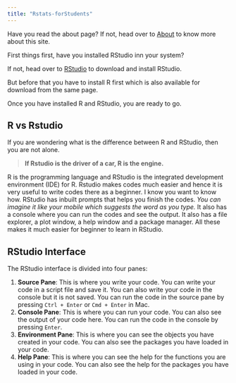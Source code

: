```yaml
---
title: "Rstats-forStudents"
---
```


Have you read the about page? If not, head over to [About](about.html) to know more about this site.

First things first, have you installed RStudio inn your system?

If not, head over to [RStudio](https://www.rstudio.com/products/rstudio/download/) to download and install RStudio.

But before that you have to install R first which is also available for download from the same page.

Once you have installed R and RStudio, you are ready to go.

## R vs Rstudio

If you are wondering what is the difference between R and RStudio, then you are not alone.

> **If Rstudio is the driver of a car, R is the engine.**

R is the programming language and RStudio is the integrated development environment (IDE) for R. Rstudio makes codes much easier and hence it is very useful to write codes there as a beginner. I know you want to know how. RStudio has inbuilt prompts that helps you finish the codes. *You can imagine it like your mobile which suggests the word as you type.* It also has a console where you can run the codes and see the output. It also has a file explorer, a plot window, a help window and a package manager. All these makes it much easier for beginner to learn in RStudio.

## RStudio Interface

The RStudio interface is divided into four panes:

1.  **Source Pane**: This is where you write your code. You can write your code in a script file and save it. You can also write your code in the console but it is not saved. You can run the code in the source pane by pressing `Ctrl + Enter` or `Cmd + Enter` in Mac.\
2.  **Console Pane**: This is where you can run your code. You can also see the output of your code here. You can run the code in the console by pressing `Enter`.\
3.  **Environment Pane**: This is where you can see the objects you have created in your code. You can also see the packages you have loaded in your code.\
4.  **Help Pane**: This is where you can see the help for the functions you are using in your code. You can also see the help for the packages you have loaded in your code.
